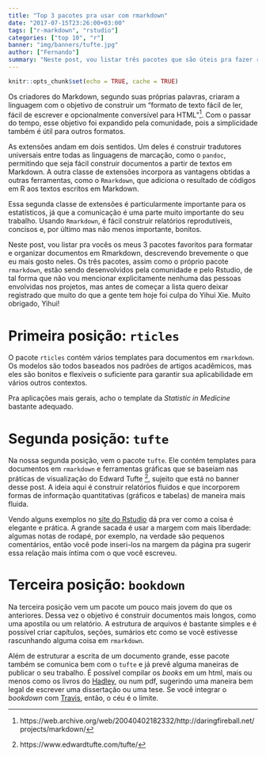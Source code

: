 ```yaml
---
title: "Top 3 pacotes pra usar com rmarkdown"
date: "2017-07-15T23:26:00+03:00"
tags: ["r-markdown", "rstudio"]
categories: ["top 10", "r"]
banner: "img/banners/tufte.jpg"
author: ["Fernando"]
summary: "Neste post, vou listar três pacotes que são úteis pra fazer relatórios bonitos em Rmarkdown."
---
```


```r
knitr::opts_chunk$set(echo = TRUE, cache = TRUE)
```


Os criadores do Markdown, segundo suas próprias palavras, criaram a linguagem com o objetivo de construir um "formato de texto fácil de ler, fácil de escrever e opcionalmente conversível para HTML"[^criacao_rmd]. Com o passar do tempo, esse objetivo foi expandido pela comunidade, pois a simplicidade também é útil para outros formatos.

As extensões andam em dois sentidos. Um deles é construir tradutores universais entre todas as linguagens de marcação, como o `pandoc`, permitindo que seja fácil construir documentos a partir de textos em Markdown. A outra classe de extensões incorpora as vantagens obtidas a outras ferramentas, como o `Rmarkdown`, que adiciona o resultado de códigos em R aos textos escritos em Markdown. 

Essa segunda classe de extensões é particularmente importante para os estatísticos, já que a comunicação é uma parte muito importante do seu trabalho. Usando `Rmarkdown`, é fácil construir relatórios reprodutíveis, concisos e, por último mas não menos importante, bonitos. 

Neste post, vou listar pra vocês os meus 3 pacotes favoritos para formatar e organizar documentos em Rmarkdown, descrevendo brevemente o que eu mais gosto neles. Os três pacotes, assim como o próprio pacote `rmarkdown`, estão sendo desenvolvidos pela comunidade e pelo Rstudio, de tal forma que não vou mencionar explicitamente nenhuma das pessoas envolvidas nos projetos, mas antes de começar a lista quero deixar registrado que muito do que a gente tem hoje foi culpa do Yihui Xie. Muito obrigado, Yihui! 

# Primeira posição: `rticles`

O pacote `rticles` contém vários templates para documentos em `rmarkdown`. Os modelos são todos baseados nos padrões de artigos acadêmicos, mas eles são bonitos e flexíveis o suficiente para garantir sua aplicabilidade em vários outros contextos.

Pra aplicações mais gerais, acho o template da _Statistic in Medicine_ bastante adequado.

# Segunda posição: `tufte`

Na nossa segunda posição, vem o pacote `tufte`. Ele contém templates para documentos em `rmarkdown` e ferramentas gráficas que se baseiam nas práticas de visualização do Edward Tufte [^tufte], sujeito que está no banner desse post. A ideia aqui é construir relatórios fluidos e que incorporem formas de informação quantitativas (gráficos e tabelas) de maneira mais fluida.

Vendo alguns exemplos no [site do Rstudio](http://rmarkdown.rstudio.com/tufte_handout_format.html) dá pra ver como a coisa é elegante e prática. A grande sacada é usar a margem com mais liberdade: algumas notas de rodapé, por exemplo, na verdade são pequenos comentários, então você pode inseri-los na margem da página pra sugerir essa relação mais íntima com o que você escreveu. 

[^tufte]: https://www.edwardtufte.com/tufte/

# Terceira posição: `bookdown`

Na terceira posição vem um pacote um pouco mais jovem do que os anteriores. Dessa vez o objetivo é construir documentos mais longos, como uma apostila ou um relatório. A estrutura de arquivos é bastante simples e é possível criar capítulos, seções, sumários etc como se você estivesse rascunhando alguma coisa em `rmarkdown`. 

Além de estruturar a escrita de um documento grande, esse pacote também se comunica bem com o `tufte` e já prevê alguma maneiras de publicar o seu trabalho. É possível compilar os _books_ em um html, mais ou menos como os livros do [Hadley](http://rmarkdown.rstudio.com/tufte_handout_format.html), ou num pdf, sugerindo uma maneira bem legal de escrever uma dissertação ou uma tese. Se você integrar o _bookdown_ com [Travis](https://travis-ci.org/), então, o céu é o limite.

[^criacao_rmd]: https://web.archive.org/web/20040402182332/http://daringfireball.net/projects/markdown/